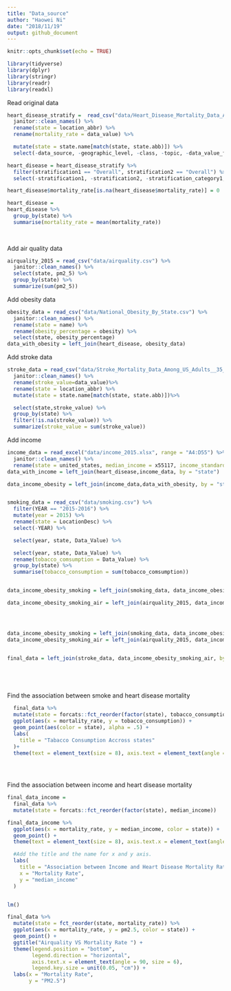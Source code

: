 ```yaml
---
title: "Data_source"
author: "Haowei Ni"
date: "2018/11/19"
output: github_document
---
```


```r
knitr::opts_chunk$set(echo = TRUE)
```


```r
library(tidyverse)
library(dplyr)
library(stringr)
library(readr)
library(readxl)
```

Read original data 

```r
heart_disease_stratify =  read_csv("data/Heart_Disease_Mortality_Data_Among_US_Adults__35___by_State_Territory_and_County.csv") %>%
  janitor::clean_names() %>%
  rename(state = location_abbr) %>%
  rename(mortality_rate = data_value) %>%

  mutate(state = state.name[match(state, state.abb)]) %>% 
  select(-data_source, -geographic_level, -class, -topic, -data_value_footnote, -data_value_footnote_symbol, -topic_id, -location_id ) 

heart_disease = heart_disease_stratify %>% 
  filter(stratification1 == "Overall", stratification2 == "Overall") %>% 
  select(-stratification1, -stratification2, -stratification_category1, -stratification_category2) 

heart_disease$mortality_rate[is.na(heart_disease$mortality_rate)] = 0

heart_disease = 
heart_disease %>% 
  group_by(state) %>% 
  summarise(mortality_rate = mean(mortality_rate))
  
  
```

Add air quality data 

```r
airquality_2015 = read_csv("data/airquality.csv") %>%
  janitor::clean_names() %>%
  select(state, pm2_5) %>% 
  group_by(state) %>% 
  summarize(sum(pm2_5))

```

Add obesity data

```r
obesity_data = read_csv("data/National_Obesity_By_State.csv") %>%
  janitor::clean_names() %>%
  rename(state = name) %>%
  rename(obesity_percentage = obesity) %>%
  select(state, obesity_percentage) 
data_with_obesity = left_join(heart_disease, obesity_data)
```

Add stroke data

```r
stroke_data = read_csv("data/Stroke_Mortality_Data_Among_US_Adults__35___by_State_Territory_and_County.csv") %>%
  janitor::clean_names() %>%
  rename(stroke_value=data_value)%>%
  rename(state = location_abbr) %>%
  mutate(state = state.name[match(state, state.abb)])%>%

  select(state,stroke_value) %>% 
  group_by(state) %>% 
  filter(!is.na(stroke_value)) %>% 
  summarize(stroke_value = sum(stroke_value)) 
```



Add income

```r
income_data = read_excel("data/income_2015.xlsx", range = "A4:D55") %>%
  janitor::clean_names() %>%
  rename(state = united_states, median_income = x55117, income_standard_error = x253) 
data_with_income = left_join(heart_disease,income_data, by = "state")
```




```r
data_income_obesity = left_join(income_data,data_with_obesity, by = "state")


smoking_data = read_csv("data/smoking.csv") %>% 
  filter(YEAR == "2015-2016") %>% 
  mutate(year = 2015) %>% 
  rename(state = LocationDesc) %>% 
  select(-YEAR) %>% 

  select(year, state, Data_Value) %>% 

  select(year, state, Data_Value) %>% 
  rename(tobacco_comsumption = Data_Value) %>% 
  group_by(state) %>% 
  summarise(tobacco_consumption = sum(tobacco_comsumption))


data_income_obesity_smoking = left_join(smoking_data, data_income_obesity, by = "state")

data_income_obesity_smoking_air = left_join(airquality_2015, data_income_obesity_smoking, by = "state")




data_income_obesity_smoking = left_join(smoking_data, data_income_obesity, by = "state")
data_income_obesity_smoking_air = left_join(airquality_2015, data_income_obesity_smoking, by = "state")


final_data = left_join(stroke_data, data_income_obesity_smoking_air, by = "state") 



  

```



Find the association between smoke and heart disease mortality
```r
  final_data %>%
  mutate(state = forcats::fct_reorder(factor(state), tobacco_consumption)) %>%
  ggplot(aes(x = mortality_rate, y = tobacco_consumption)) + 
  geom_point(aes(color = state), alpha = .5) +
  labs(
    title = "Tabacco Consumption Accross states"
  )+
  theme(text = element_text(size = 8), axis.text = element_text(angle = 60, hjust = 1), legend.position = "bottom")
 

  
```

Find the association between income and heart disease mortality

```r

final_data_income = 
  final_data %>% 
  mutate(state = forcats::fct_reorder(factor(state), median_income)) 

final_data_income %>% 
  ggplot(aes(x = mortality_rate, y = median_income, color = state)) +
  geom_point() +
  theme(text = element_text(size = 8), axis.text.x = element_text(angle = 60, hjust = 1), legend.position = "bottom") + 

  #Add the title and the name for x and y axis. 
  labs(
    title = "Association between Income and Heart Disease Mortality Rate",
    x = "Mortality Rate",
    y = "median_income"
  )


lm()
```






```r

final_data %>% 
  mutate(state = fct_reorder(state, mortality_rate)) %>% 
  ggplot(aes(x = mortality_rate, y = pm2.5, color = state)) + 
  geom_point() +
  ggtitle("Airquality VS Mortality Rate ") +
  theme(legend.position = "bottom",
        legend.direction = "horizontal",
        axis.text.x = element_text(angle = 90, size = 6),
        legend.key.size = unit(0.05, "cm")) + 
  labs(x = "Mortality Rate",
       y = "PM2.5") 
  


```
